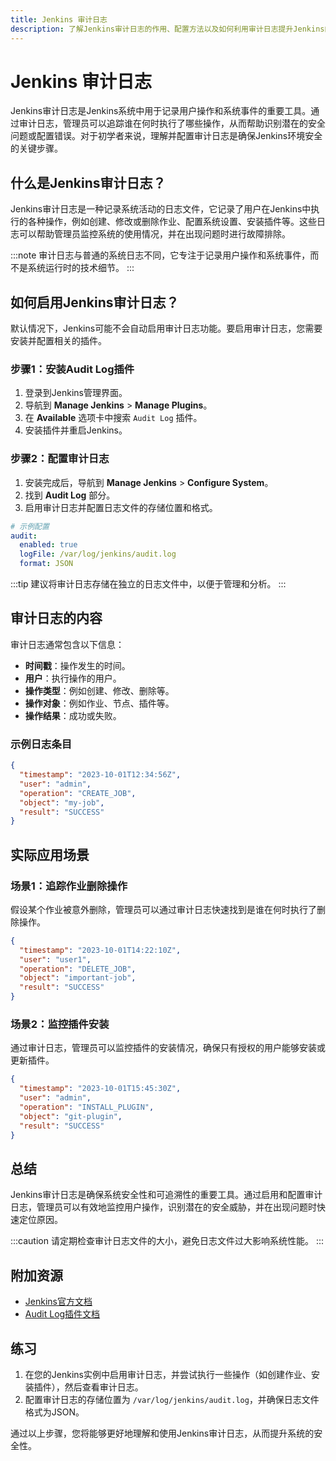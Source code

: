 ```yaml
---
title: Jenkins 审计日志
description: 了解Jenkins审计日志的作用、配置方法以及如何利用审计日志提升Jenkins的安全性。
---
```


# Jenkins 审计日志

Jenkins审计日志是Jenkins系统中用于记录用户操作和系统事件的重要工具。通过审计日志，管理员可以追踪谁在何时执行了哪些操作，从而帮助识别潜在的安全问题或配置错误。对于初学者来说，理解并配置审计日志是确保Jenkins环境安全的关键步骤。

## 什么是Jenkins审计日志？

Jenkins审计日志是一种记录系统活动的日志文件，它记录了用户在Jenkins中执行的各种操作，例如创建、修改或删除作业、配置系统设置、安装插件等。这些日志可以帮助管理员监控系统的使用情况，并在出现问题时进行故障排除。

:::note
审计日志与普通的系统日志不同，它专注于记录用户操作和系统事件，而不是系统运行时的技术细节。
:::

## 如何启用Jenkins审计日志？

默认情况下，Jenkins可能不会自动启用审计日志功能。要启用审计日志，您需要安装并配置相关的插件。

### 步骤1：安装Audit Log插件

1. 登录到Jenkins管理界面。
2. 导航到 **Manage Jenkins** > **Manage Plugins**。
3. 在 **Available** 选项卡中搜索 `Audit Log` 插件。
4. 安装插件并重启Jenkins。

### 步骤2：配置审计日志

1. 安装完成后，导航到 **Manage Jenkins** > **Configure System**。
2. 找到 **Audit Log** 部分。
3. 启用审计日志并配置日志文件的存储位置和格式。

```yaml
# 示例配置
audit:
  enabled: true
  logFile: /var/log/jenkins/audit.log
  format: JSON
```

:::tip
建议将审计日志存储在独立的日志文件中，以便于管理和分析。
:::

## 审计日志的内容

审计日志通常包含以下信息：

- **时间戳**：操作发生的时间。
- **用户**：执行操作的用户。
- **操作类型**：例如创建、修改、删除等。
- **操作对象**：例如作业、节点、插件等。
- **操作结果**：成功或失败。

### 示例日志条目

```json
{
  "timestamp": "2023-10-01T12:34:56Z",
  "user": "admin",
  "operation": "CREATE_JOB",
  "object": "my-job",
  "result": "SUCCESS"
}
```

## 实际应用场景

### 场景1：追踪作业删除操作

假设某个作业被意外删除，管理员可以通过审计日志快速找到是谁在何时执行了删除操作。

```json
{
  "timestamp": "2023-10-01T14:22:10Z",
  "user": "user1",
  "operation": "DELETE_JOB",
  "object": "important-job",
  "result": "SUCCESS"
}
```

### 场景2：监控插件安装

通过审计日志，管理员可以监控插件的安装情况，确保只有授权的用户能够安装或更新插件。

```json
{
  "timestamp": "2023-10-01T15:45:30Z",
  "user": "admin",
  "operation": "INSTALL_PLUGIN",
  "object": "git-plugin",
  "result": "SUCCESS"
}
```

## 总结

Jenkins审计日志是确保系统安全性和可追溯性的重要工具。通过启用和配置审计日志，管理员可以有效地监控用户操作，识别潜在的安全威胁，并在出现问题时快速定位原因。

:::caution
请定期检查审计日志文件的大小，避免日志文件过大影响系统性能。
:::

## 附加资源

- [Jenkins官方文档](https://www.jenkins.io/doc/)
- [Audit Log插件文档](https://plugins.jenkins.io/audit-log/)

## 练习

1. 在您的Jenkins实例中启用审计日志，并尝试执行一些操作（如创建作业、安装插件），然后查看审计日志。
2. 配置审计日志的存储位置为 `/var/log/jenkins/audit.log`，并确保日志文件格式为JSON。

通过以上步骤，您将能够更好地理解和使用Jenkins审计日志，从而提升系统的安全性。